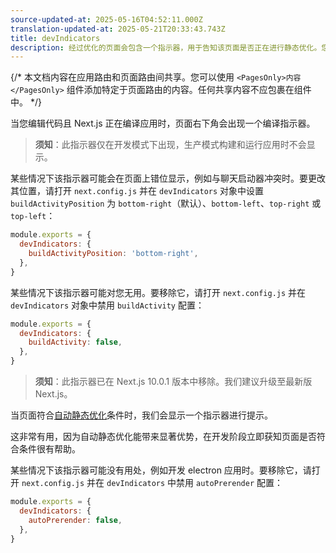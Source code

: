 ```yaml
---
source-updated-at: 2025-05-16T04:52:11.000Z
translation-updated-at: 2025-05-21T20:33:43.743Z
title: devIndicators
description: 经过优化的页面会包含一个指示器，用于告知该页面是否正在进行静态优化。您可以在此选择关闭该功能。
---
```


{/* 本文档内容在应用路由和页面路由间共享。您可以使用 `<PagesOnly>内容</PagesOnly>` 组件添加特定于页面路由的内容。任何共享内容不应包裹在组件中。 */}

<AppOnly>

当您编辑代码且 Next.js 正在编译应用时，页面右下角会出现一个编译指示器。

> **须知**：此指示器仅在开发模式下出现，生产模式构建和运行应用时不会显示。

某些情况下该指示器可能会在页面上错位显示，例如与聊天启动器冲突时。要更改其位置，请打开 `next.config.js` 并在 `devIndicators` 对象中设置 `buildActivityPosition` 为 `bottom-right`（默认）、`bottom-left`、`top-right` 或 `top-left`：

```js filename="next.config.js"
module.exports = {
  devIndicators: {
    buildActivityPosition: 'bottom-right',
  },
}
```

某些情况下该指示器可能对您无用。要移除它，请打开 `next.config.js` 并在 `devIndicators` 对象中禁用 `buildActivity` 配置：

```js filename="next.config.js"
module.exports = {
  devIndicators: {
    buildActivity: false,
  },
}
```

</AppOnly>

<PagesOnly>

> **须知**：此指示器已在 Next.js 10.0.1 版本中移除。我们建议升级至最新版 Next.js。

当页面符合[自动静态优化](/docs/pages/building-your-application/rendering/automatic-static-optimization)条件时，我们会显示一个指示器进行提示。

这非常有用，因为自动静态优化能带来显著优势，在开发阶段立即获知页面是否符合条件很有帮助。

某些情况下该指示器可能没有用处，例如开发 electron 应用时。要移除它，请打开 `next.config.js` 并在 `devIndicators` 中禁用 `autoPrerender` 配置：

```js filename="next.config.js"
module.exports = {
  devIndicators: {
    autoPrerender: false,
  },
}
```

</PagesOnly>